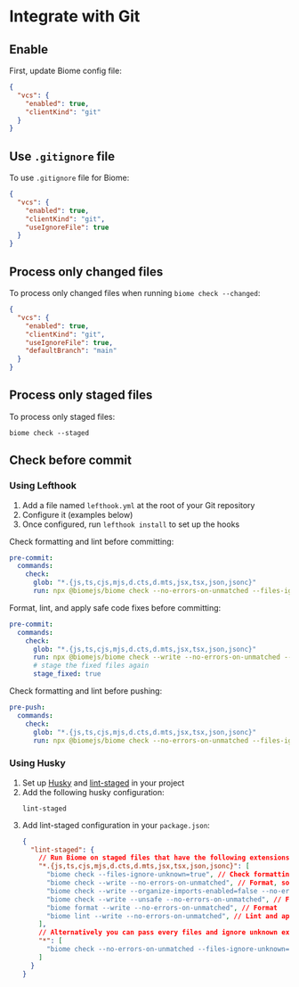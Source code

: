 # Integrate with Git

## Enable
First, update Biome config file:
```json filename="biome.json"
{
  "vcs": {
    "enabled": true,
    "clientKind": "git"
  }
}
```


## Use `.gitignore` file

To use `.gitignore` file for Biome:
```json filename="biome.json"
{
  "vcs": {
    "enabled": true,
    "clientKind": "git",
    "useIgnoreFile": true
  }
}
```


## Process only changed files

To process only changed files when running `biome check --changed`:
```json filename="biome.json"
{
  "vcs": {
    "enabled": true,
    "clientKind": "git",
    "useIgnoreFile": true,
    "defaultBranch": "main"
  }
}
```


## Process only staged files

To process only staged files:
```shell
biome check --staged
```


## Check before commit

### Using Lefthook

1. Add a file named `lefthook.yml` at the root of your Git repository
2. Configure it (examples below)
3. Once configured, run `lefthook install` to set up the hooks

Check formatting and lint before committing:
```yml filename="lefthook.yml"
pre-commit:
  commands:
    check:
      glob: "*.{js,ts,cjs,mjs,d.cts,d.mts,jsx,tsx,json,jsonc}"
      run: npx @biomejs/biome check --no-errors-on-unmatched --files-ignore-unknown=true --colors=off {staged_files}
```

Format, lint, and apply safe code fixes before committing:
```yml filename="lefthook.yml"
pre-commit:
  commands:
    check:
      glob: "*.{js,ts,cjs,mjs,d.cts,d.mts,jsx,tsx,json,jsonc}"
      run: npx @biomejs/biome check --write --no-errors-on-unmatched --files-ignore-unknown=true --colors=off {staged_files}
      # stage the fixed files again
      stage_fixed: true
```

Check formatting and lint before pushing:
```yml filename="lefthook.yml"
pre-push:
  commands:
    check:
      glob: "*.{js,ts,cjs,mjs,d.cts,d.mts,jsx,tsx,json,jsonc}"
      run: npx @biomejs/biome check --no-errors-on-unmatched --files-ignore-unknown=true --colors=off {push_files}
```


### Using Husky

1. Set up [Husky](/tools/git/husky.md) and [lint-staged](https://github.com/lint-staged/lint-staged) in your project
2. Add the following husky configuration:
    ```shell filename=".husky/pre-commit"
    lint-staged
    ```
3. Add lint-staged configuration in your `package.json`:
    ```json filename="package.json"
    {
      "lint-staged": {
        // Run Biome on staged files that have the following extensions: js, ts, jsx, tsx, json and jsonc
        "*.{js,ts,cjs,mjs,d.cts,d.mts,jsx,tsx,json,jsonc}": [
          "biome check --files-ignore-unknown=true", // Check formatting and lint
          "biome check --write --no-errors-on-unmatched", // Format, sort imports, lint, and apply safe fixes
          "biome check --write --organize-imports-enabled=false --no-errors-on-unmatched", // format and apply safe fixes
          "biome check --write --unsafe --no-errors-on-unmatched", // Format, sort imports, lints, apply safe/unsafe fixes
          "biome format --write --no-errors-on-unmatched", // Format
          "biome lint --write --no-errors-on-unmatched", // Lint and apply safe fixes
        ],
        // Alternatively you can pass every files and ignore unknown extensions
        "*": [
          "biome check --no-errors-on-unmatched --files-ignore-unknown=true", // Check formatting and lint
        ]
      }
    }
    ```
